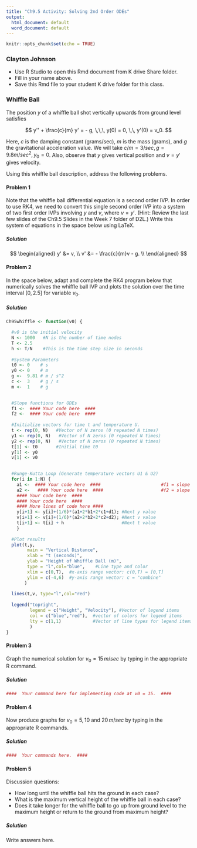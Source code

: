 ```yaml
---
title: "Ch9.5 Activity: Solving 2nd Order ODEs"
output:
  html_document: default
  word_document: default
---
```


```r
knitr::opts_chunk$set(echo = TRUE)
```

### Clayton Johnson
- Use R Studio to open this Rmd document from K drive Share folder. 
- Fill in your name above. 
- Save this Rmd file to your student K drive folder for this class. 


### Whiffle Ball 

The position $y$ of a whiffle ball shot vertically upwards from ground level satisfies 

$$ y'' + \frac{c}{m} y' = - g, \,\,\, y(0) = 0, \,\, y'(0) = v_0.  $$

Here, $c$ is the damping constant (grams/sec), $m$ is the mass (grams), and $g$ the gravitational acceleration value.  We will take $c/m = 3/sec, \,  g = 9.8 m/sec^2, \, y_0 = 0$. Also, observe that $y$ gives vertical position and $v = y'$ gives velocity. 

Using this whiffle ball description, address the following problems. 


#### Problem 1

Note that the whiffle ball differential equation is a second order IVP.  In order to use RK4, we need to convert this single second order IVP into a system of two first order IVPs involving $y$ and $v$, where $v = y'$.  (Hint: Review the last few slides of the Ch9.5 Slides in the Week 7 folder of D2L.)  Write this system of equations in the space below using LaTeX.  

##### Solution

$$ \begin{aligned}
  y' &= v, \\
  v' &= - \frac{c}{m}v - g. \\
\end{aligned}
$$

#### Problem 2

In the space below, adapt and complete the RK4 program below that numerically solves the whiffle ball IVP and plots the solution over the time interval $[0, 2.5]$ for variable $v_0$. 


##### Solution 


```r
Ch95whiffle <- function(v0) {

  #v0 is the initial velocity
  N <- 1000   #N is the number of time nodes
  T <- 2.5
  h <- T/N    #This is the time step size in seconds
  
  #System Parameters
  t0 <- 0    # s
  y0 <- 0    # m
  g <-  9.81 # m / s^2
  c <-  3    # g / s
  m <-  1    # g
   

  #Slope functions for ODEs
  f1 <-  #### Your code here  ####      
  f2 <-  #### Your code here  ####    
 
  #Initialize vectors for time t and temperature U. 
  t <- rep(0, N)   #Vector of N zeros (0 repeated N times)
  y1 <- rep(0, N)   #Vector of N zeros (0 repeated N times)
  y2 <- rep(0, N)   #Vector of N zeros (0 repeated N times)
  t[1] <- t0       #Initial time t0
  y[1] <- y0       
  v[1] <- v0       

  
  #Runge-Kutta Loop (Generate temperature vectors U1 & U2)
  for(i in 1:N) {
    a1 <-  #### Your code here  ####                       #f1 = slope of y
    a2 <-   #### Your code here  ####                      #f2 = slope of v
    #### Your code here  ####
    #### Your code here  ####
    #### More lines of code here ####
    y[i+1] <- y[i]+(1/6)*(a1+2*b1+2*c1+d1); #Next y value
    v[i+1] <- v[i]+(1/6)*(a2+2*b2+2*c2+d2); #Next v value
    t[i+1] <- t[i] + h                      #Next t value
    }
  
  #Plot results
  plot(t,y,                
        main = "Vertical Distance",
        xlab = "t (seconds)",            
        ylab = "Height of Whiffle Ball (m)",     
        type = "l",col="blue",    #Line type and color
        xlim = c(0,T),  #x-axis range vector: c(0,T) = [0,T] 
        ylim = c(-4,6)  #y-axis range vector: c = "combine"
       )
  
  lines(t,v, type="l",col="red")        
  
  legend("topright",
         legend = c("Height", "Velocity"), #Vector of legend items
         col = c("blue","red"),  #vector of colors for legend items
         lty = c(1,1)            #Vector of line types for legend items
         )
}
```
#### Problem 3

Graph the numerical solution for $v_0 = 15 \, m/sec$ by typing in the appropriate R command. 

##### Solution 

```r
####  Your command here for implementing code at v0 = 15.  ####
```

#### Problem 4

Now produce graphs for $v_0 = 5, 10$ and $20 \, m/sec$ by typing in the appropriate R commands. 


##### Solution 

```r
####  Your commands here.  ####
```

#### Problem 5

Discussion questions:

- How long until the whiffle ball hits the ground in each case?  
- What is the maximum vertical height of the whiffle ball in each case?  
- Does it take longer for the whiffle ball to go up from ground level to the maximum height or return to the ground from maximum height? 

##### Solution 

Write answers here. 



